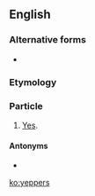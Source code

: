 ==English==

===Alternative forms===
* {{l|en|yuppers}}

===Etymology===
{{af|en|yep|-er|-s}}

===Particle===
{{en-part}}

# {{lb|en|informal}} [[yes|Yes]].

====Antonyms====
* {{l|en|nopers}}

[[ko:yeppers]]